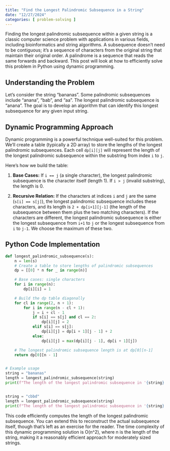 ```yaml
---
title: "Find the Longest Palindromic Subsequence in a String"
date: "12/27/2024"
categories: [ problem-solving ]
---
```


Finding the longest palindromic subsequence within a given string is a classic computer science problem with applications in various fields, including bioinformatics and string algorithms.  A subsequence doesn't need to be contiguous; it's a sequence of characters from the original string that maintain their original order.  A palindrome is a sequence that reads the same forwards and backward. This post will look at how to efficiently solve this problem in Python using dynamic programming.

## Understanding the Problem

Let's consider the string "bananas".  Some palindromic subsequences include "anana", "bab", and "aa".  The longest palindromic subsequence is "anana". The goal is to develop an algorithm that can identify this longest subsequence for any given input string.

## Dynamic Programming Approach

Dynamic programming is a powerful technique well-suited for this problem. We'll create a table (typically a 2D array) to store the lengths of the longest palindromic subsequences.  Each cell `dp[i][j]` will represent the length of the longest palindromic subsequence within the substring from index `i` to `j`.

Here's how we build the table:

1. **Base Cases:**  If `i == j` (a single character), the longest palindromic subsequence is the character itself (length 1). If `i > j` (invalid substring), the length is 0.

2. **Recursive Relation:**  If the characters at indices `i` and `j` are the same (`s[i] == s[j]`), the longest palindromic subsequence includes these characters, and its length is `2 + dp[i+1][j-1]` (the length of the subsequence between them plus the two matching characters).  If the characters are different, the longest palindromic subsequence is either the longest subsequence from `i+1` to `j` or the longest subsequence from `i` to `j-1`.  We choose the maximum of these two.


## Python Code Implementation

```python
def longest_palindromic_subsequence(s):
    n = len(s)
    # Create a table to store lengths of palindromic subsequences
    dp = [[0] * n for _ in range(n)]

    # Base cases: single characters
    for i in range(n):
        dp[i][i] = 1

    # Build the dp table diagonally
    for cl in range(2, n + 1):
        for i in range(n - cl + 1):
            j = i + cl - 1
            if s[i] == s[j] and cl == 2:
                dp[i][j] = 2
            elif s[i] == s[j]:
                dp[i][j] = dp[i + 1][j - 1] + 2
            else:
                dp[i][j] = max(dp[i][j - 1], dp[i + 1][j])

    # The longest palindromic subsequence length is at dp[0][n-1]
    return dp[0][n - 1]


# Example usage
string = "bananas"
length = longest_palindromic_subsequence(string)
print(f"The length of the longest palindromic subsequence in '{string}' is: {length}")


string = "cbbd"
length = longest_palindromic_subsequence(string)
print(f"The length of the longest palindromic subsequence in '{string}' is: {length}")
```

This code efficiently computes the length of the longest palindromic subsequence.  You can extend this to reconstruct the actual subsequence itself, though that's left as an exercise for the reader.  The time complexity of this dynamic programming solution is O(n^2), where n is the length of the string, making it a reasonably efficient approach for moderately sized strings.

